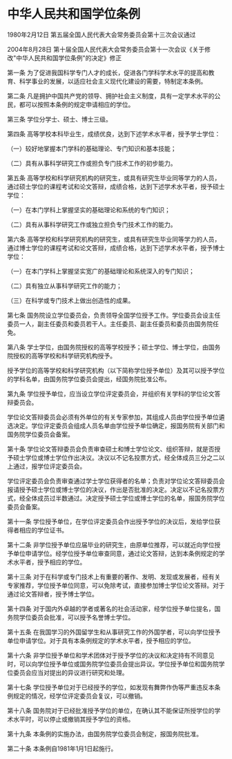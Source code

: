 # 中华人民共和国学位条例

1980年2月12日 第五届全国人民代表大会常务委员会第十三次会议通过

2004年8月28日 第十届全国人民代表大会常务委员会第十一次会议《关于修改"中华人民共和国学位条例"的决定》修正

  

第一条 为了促进我国科学专门人才的成长，促进各门学科学术水平的提高和教育、科学事业的发展，以适应社会主义现代化建设的需要，特制定本条例。

第二条 凡是拥护中国共产党的领导、拥护社会主义制度，具有一定学术水平的公民，都可以按照本条例的规定申请相应的学位。

第三条 学位分学士、硕士、博士三级。

第四条 高等学校本科毕业生，成绩优良，达到下述学术水平者，授予学士学位：

（一）较好地掌握本门学科的基础理论、专门知识和基本技能；

（二）具有从事科学研究工作或担负专门技术工作的初步能力。

第五条 高等学校和科学研究机构的研究生，或具有研究生毕业同等学力的人员，通过硕士学位的课程考试和论文答辩，成绩合格，达到下述学术水平者，授予硕士学位：

（一）在本门学科上掌握坚实的基础理论和系统的专门知识；

（二）具有从事科学研究工作或独立担负专门技术工作的能力。

第六条 高等学校和科学研究机构的研究生，或具有研究生毕业同等学力的人员，通过博士学位的课程考试和论文答辩，成绩合格，达到下述学术水平者，授予博士学位：

（一）在本门学科上掌握坚实宽广的基础理论和系统深入的专门知识；

（二）具有独立从事科学研究工作的能力；

（三）在科学或专门技术上做出创造性的成果。

第七条 国务院设立学位委员会，负责领导全国学位授予工作。学位委员会设主任委员一人，副主任委员和委员若干人。主任委员、副主任委员和委员由国务院任免。

第八条 学士学位，由国务院授权的高等学校授予；硕士学位、博士学位，由国务院授权的高等学校和科学研究机构授予。

授予学位的高等学校和科学研究机构（以下简称学位授予单位）及其可以授予学位的学科名单，由国务院学位委员会提出，经国务院批准公布。

第九条 学位授予单位，应当设立学位评定委员会，并组织有关学科的学位论文答辩委员会。

学位论文答辩委员会必须有外单位的有关专家参加，其组成人员由学位授予单位遴选决定。学位评定委员会组成人员名单由学位授予单位确定，报国务院有关部门和国务院学位委员会备案。

第十条 学位论文答辩委员会负责审查硕士和博士学位论文、组织答辩，就是否授予硕士学位或博士学位作出决议。决议以不记名投票方式，经全体成员三分之二以上通过，报学位评定委员会。

学位评定委员会负责审查通过学士学位获得者的名单；负责对学位论文答辩委员会报请授予硕士学位或博士学位的决议，作出是否批准的决定。决定以不记名投票方式，经全体成员过半数通过。决定授予硕士学位或博士学位的名单，报国务院学位委员会备案。

第十一条 学位授予单位，在学位评定委员会作出授予学位的决议后，发给学位获得者相应的学位证书。

第十二条 非学位授予单位应届毕业的研究生，由原单位推荐，可以就近向学位授予单位申请学位。经学位授予单位审查同意，通过论文答辩，达到本条例规定的学术水平者，授予相应的学位。

第十三条 对于在科学或专门技术上有重要的著作、发明、发现或发展者，经有关专家推荐，学位授予单位同意，可以免除考试，直接参加博士学位论文答辩。对于通过论文答辩者，授予博士学位。

第十四条 对于国内外卓越的学者或著名的社会活动家，经学位授予单位提名，国务院学位委员会批准，可以授予名誉博士学位。

第十五条 在我国学习的外国留学生和从事研究工作的外国学者，可以向学位授予单位申请学位。对于具有本条例规定的学术水平者，授予相应的学位。

第十六条 非学位授予单位和学术团体对于授予学位的决议和决定持有不同意见时，可以向学位授予单位或国务院学位委员会提出异议。学位授予单位和国务院学位委员会应当对提出的异议进行研究和处理。

第十七条 学位授予单位对于已经授予的学位，如发现有舞弊作伪等严重违反本条例规定的情况，经学位评定委员会复议，可以撤销。

第十八条 国务院对于已经批准授予学位的单位，在确认其不能保证所授学位的学术水平时，可以停止或撤销其授予学位的资格。

第十九条 本条例的实施办法，由国务院学位委员会制定，报国务院批准。

第二十条 本条例自1981年1月1日起施行。